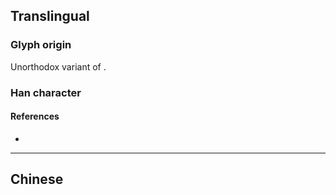 {{character info/new}}
{{also|單|単}}
==Translingual==
{{Han simplified forms|單|単|单}}
{{stroke order}}

===Glyph origin===
Unorthodox variant of {{l|mul|單}}.

===Han character===
{{Han char|rn=24|rad=十|as=06|sn=8|four=80506|canj=CWJ|ids=⿱丷𠦆}}

====References====
* {{Han ref|kx=0157.041|dkj=02749|hdz=10246.030|uh=5355|ud=21333}}

----

==Chinese==
{{zh-see|單|sv}}